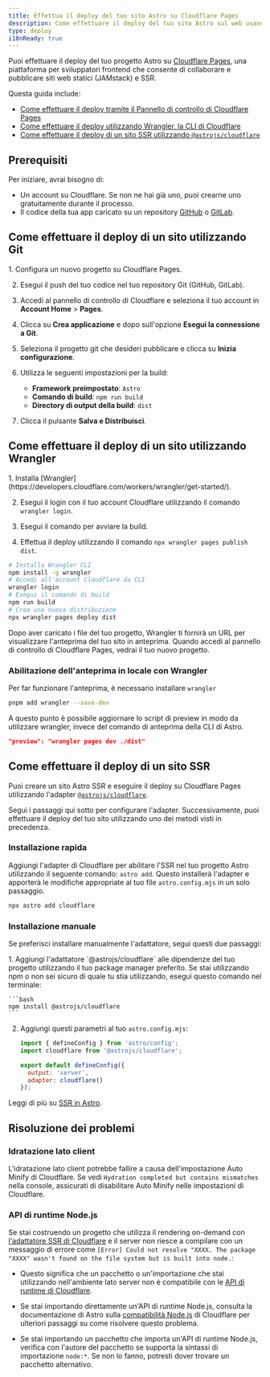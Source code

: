```yaml
---
title: Effettua il deploy del tuo sito Astro su Cloudflare Pages
description: Come effettuare il deploy del tuo sito Astro sul web usando Cloudflare Pages.
type: deploy
i18nReady: true
---
```


Puoi effettuare il deploy del tuo progetto Astro su [Cloudflare Pages](https://pages.cloudflare.com/), una piattaforma per sviluppatori frontend che consente di collaborare e pubblicare siti web statici (JAMstack) e SSR.

Questa guida include:

- [Come effettuare il deploy tramite il Pannello di controllo di Cloudflare Pages](#come-effettuare-il-deploy-di-un-sito-utilizzando-git)
- [Come effettuare il deploy utilizzando Wrangler, la CLI di Cloudflare](#come-effettuare-il-deploy-di-un-sito-utilizzando-wrangler)
- [Come effettuare il deploy di un sito SSR utilizzando `@astrojs/cloudflare`](#come-effettuare-il-deploy-di-un-sito-ssr)

## Prerequisiti

Per iniziare, avrai bisogno di:

- Un account su Cloudflare. Se non ne hai già uno, puoi crearne uno gratuitamente durante il processo.
- Il codice della tua app caricato su un repository [GitHub](https://github.com/) o [GitLab](https://about.gitlab.com/).

## Come effettuare il deploy di un sito utilizzando Git

<Steps>
1. Configura un nuovo progetto su Cloudflare Pages.

2. Esegui il push del tuo codice nel tuo repository Git (GitHub, GitLab).

3. Accedi al pannello di controllo di Cloudflare e seleziona il tuo account in **Account Home** > **Pages**.

4. Clicca su **Crea applicazione** e dopo sull'opzione **Esegui la connessione a Git**.

5. Seleziona il progetto git che desideri pubblicare e clicca su **Inizia configurazione**.

6. Utilizza le seguenti impostazioni per la build:

    - **Framework preimpostato**: `Astro`
    - **Comando di build**: `npm run build`
    - **Directory di output della build**: `dist`

7. Clicca il pulsante **Salva e Distribuisci**.
</Steps>

## Come effettuare il deploy di un sito utilizzando Wrangler

<Steps>
1. Installa [Wrangler](https://developers.cloudflare.com/workers/wrangler/get-started/).

2. Esegui il login con il tuo account Cloudflare utilizzando il comando `wrangler login`.

3. Esegui il comando per avviare la build.

4. Effettua il deploy utilizzando il comando `npx wrangler pages publish dist`.
</Steps>

```bash
# Installa Wrangler CLI
npm install -g wrangler
# Accedi all'account Cloudflare da CLI
wrangler login
# Esegui il comando di build
npm run build
# Crea una nuova distribuzione
npx wrangler pages deploy dist
```

Dopo aver caricato i file del tuo progetto, Wrangler ti fornirà un URL per visualizzare l'anteprima del tuo sito in anteprima. Quando accedi al pannello di controllo di Cloudflare Pages, vedrai il tuo nuovo progetto.

### Abilitazione dell'anteprima in locale con Wrangler

Per far funzionare l'anteprima, è necessario installare `wrangler`

```bash
pnpm add wrangler --save-dev
```

A questo punto è possibile aggiornare lo script di preview in modo da utilizzare wrangler, invece del comando di anteprima della CLI di Astro.

```json title="package.json"
"preview": "wrangler pages dev ./dist"
```

## Come effettuare il deploy di un sito SSR

Puoi creare un sito Astro SSR e eseguire il deploy su Cloudflare Pages utilizzando l'adapter [`@astrojs/cloudflare`](/it/guides/integrations-guide/cloudflare/).

Segui i passaggi qui sotto per configurare l'adapter. Successivamente, puoi effettuare il deploy del tuo sito utilizzando uno dei metodi visti in precedenza.

### Installazione rapida

Aggiungi l'adapter di Cloudflare per abilitare l'SSR nel tuo progetto Astro utilizzando il seguente comando: `astro add`. Questo installerà l'adapter e apporterà le modifiche appropriate al tuo file `astro.config.mjs` in un solo passaggio.

```bash
npx astro add cloudflare
```

### Installazione manuale

Se preferisci installare manualmente l'adattatore, segui questi due passaggi:

<Steps>
1. Aggiungi l'adattatore `@astrojs/cloudflare` alle dipendenze del tuo progetto utilizzando il tuo package manager preferito. Se stai utilizzando npm o non sei sicuro di quale tu stia utilizzando, esegui questo comando nel terminale:

    ```bash
    npm install @astrojs/cloudflare
    ```

2. Aggiungi questi parametri al tuo `astro.config.mjs`:

    ```js title="astro.config.mjs" ins={2, 5-6}
    import { defineConfig } from 'astro/config';
    import cloudflare from '@astrojs/cloudflare';

    export default defineConfig({
      output: 'server',
      adapter: cloudflare()
    });
    ```
</Steps>

<ReadMore>Leggi di più su [SSR in Astro](/it/guides/on-demand-rendering/).</ReadMore>

## Risoluzione dei problemi

### Idratazione lato client

L'idratazione lato client potrebbe fallire a causa dell'impostazione Auto Minify di Cloudflare. Se vedi `Hydration completed but contains mismatches` nella console, assicurati di disabilitare Auto Minify nelle impostazioni di Cloudflare.

### API di runtime Node.js

Se stai costruendo un progetto che utilizza il rendering on-demand con [l'adattatore SSR di Cloudflare](/it/guides/integrations-guide/cloudflare/) e il server non riesce a compilare con un messaggio di errore come `[Error] Could not resolve "XXXX. The package "XXXX" wasn't found on the file system but is built into node.`:

- Questo significa che un pacchetto o un'importazione che stai utilizzando nell'ambiente lato server non è compatibile con le [API di runtime di Cloudflare](https://developers.cloudflare.com/workers/runtime-apis/nodejs/).

- Se stai importando direttamente un'API di runtime Node.js, consulta la documentazione di Astro sulla [compatibilità Node.js](/it/guides/integrations-guide/cloudflare/#nodejs-compatibility) di Cloudflare per ulteriori passaggi su come risolvere questo problema.

- Se stai importando un pacchetto che importa un'API di runtime Node.js, verifica con l'autore del pacchetto se supporta la sintassi di importazione `node:*`. Se non lo fanno, potresti dover trovare un pacchetto alternativo.

